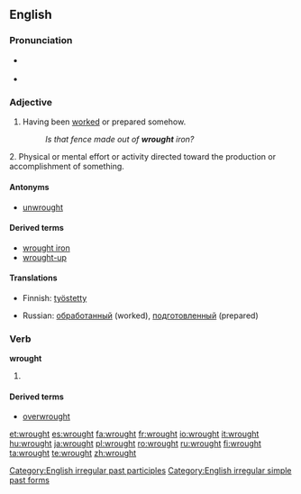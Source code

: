 ==English==

===Pronunciation===
* {{IPA|/'rɔːt/}} {{SAMPA|/'rO:t/}}
* {{audio|en-us-wrought.ogg|Audio (US)}}
*: {{rhymes|ɔːt}}

===Adjective===
{{en-adj}}

# Having been [[worked]] or prepared somehow.
#: ''Is that fence made out of '''wrought''' iron?''

2. Physical or mental effort or activity directed toward the production or accomplishment of something. 

====Antonyms====
* [[unwrought]]

====Derived terms====
* [[wrought iron]]
* [[wrought-up]]

====Translations====
{{trans-top|Having been worked or prepared somehow}}
* Finnish: [[työstetty]]
{{trans-mid}}
* Russian: [[обработанный]] (worked), [[подготовленный]] (prepared)
{{trans-bottom}}

===Verb===
'''wrought'''

# {{past of|[[work]]}}

====Derived terms====
* [[overwrought]]

[[Category:English irregular past participles]]
[[Category:English irregular simple past forms]]

[[et:wrought]]
[[es:wrought]]
[[fa:wrought]]
[[fr:wrought]]
[[io:wrought]]
[[it:wrought]]
[[hu:wrought]]
[[ja:wrought]]
[[pl:wrought]]
[[ro:wrought]]
[[ru:wrought]]
[[fi:wrought]]
[[ta:wrought]]
[[te:wrought]]
[[zh:wrought]]